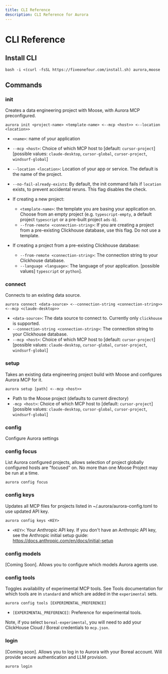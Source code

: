```yaml
---
title: CLI Reference
description: CLI Reference for Aurora
---
```


# CLI Reference

## Install CLI

```
bash -i <(curl -fsSL https://fiveonefour.com/install.sh) aurora,moose
```

## Commands

### init

Creates a data engineering project with Moose, with Aurora MCP preconfigured.

```
aurora init <project-name> <template-name> <--mcp <host>> <--location <location>> 
```

- `<name>`: name of your application
- `--mcp <host>`: Choice of which MCP host to [default: `cursor-project`] [possible values: `claude-desktop`, `cursor-global`, `cursor-project`, `windsurf-global`]
- `--location <location>`: Location of your app or service. The default is the name of the project.
- `--no-fail-already-exists`: By default, the init command fails if `location` exists, to prevent accidental reruns. This flag disables the check.

- If creating a new project:
    - `<template-name>`: the template you are basing your application on. Choose from an empty project (e.g. `typescript-empty`, a default project `typescript` or a pre-built project `ads-b`).
    - `--from-remote <connection-string>`: If you are creating a project from a pre-existing Clickhouse database, use this flag. Do not use a template.

- If creating a project from a pre-existing Clickhouse database:
    - `--from-remote <connection-string>`: The connection string to your Clickhouse database.
    - `--language <language>`: The language of your application. [possible values] `typescript` or `python`].

### connect

Connects to an existing data source.

```
aurora connect <data-source> <--connection-string <connection-string>> <--mcp <claude-desktop>>
```

- `<data-source>`: The data source to connect to. Currently only `clickhouse` is supported.
- `--connection-string <connection-string>`: The connection string to your Clickhouse database.
- `--mcp <host>`: Choice of which MCP host to [default: `cursor-project`] [possible values: `claude-desktop`, `cursor-global`, `cursor-project`, `windsurf-global`]

### setup

Takes an existing data engineering project build with Moose and configures Aurora MCP for it.

```
aurora setup [path] <--mcp <host>>
```

- Path to the Moose project (defaults to current directory)
- `-mcp <host>`: Choice of which MCP host to [default: `cursor-project`] [possible values: `claude-desktop`, `cursor-global`, `cursor-project`, `windsurf-global`]

### config

Configure Aurora settings

### config focus

List Aurora configured projects, allows selection of project globally configured hosts are "focused" on. No more than one Moose Project may be run at a time.

```
aurora config focus
```

### config keys

Updates all MCP files for projects listed in ~/.aurora/aurora-config.toml to use updated API key.

```
aurora config keys <KEY>
```

- `<KEY>`: Your Anthropic API key. If you don't have an Anthropic API key, see the Anthropic initial setup guide: https://docs.anthropic.com/en/docs/initial-setup

### config models

[Coming Soon]. Allows you to configure which models Aurora agents use.

### config tools

Toggles availability of experimental MCP tools. See Tools documentation for which tools are in `standard` and which are added in the `experimental` sets.

```
aurora config tools [EXPERIMENTAL_PREFERENCE]
```

- `[EXPERIMENTAL_PREFERENCE]`: Preference for experimental tools. 

Note, if you select `boreal-experimental`, you will need to add your ClickHouse Cloud / Boreal credentials to `mcp.json`.

### login

[Coming soon]. Allows you to log in to Aurora with your Boreal account. Will provide secure authentication and LLM provision.

```
aurora login
```
